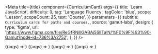 
<Meta
  title={title}
  component={CurriculumCard}
  args={{
    title: 'Learn JavaScript',
    difficulty: 0,
    tag: 'Language Fluency',
    tagColor: 'blue',
    scope: 'Lesson',
    scopeCount: 25,
    text: 'Course',
  }}
  parameters={{
    subtitle: `Curriculum cards for paths and courses.`,
    source: 'gamut-labs',
    design: {
      type: 'figma',
      url:
        'https://www.figma.com/file/ReGfRNillGABAj5SlITalN/%F0%9F%93%90-Gamut?node-id=736%3A2752',
    },
  }}
/>

<Canvas withSource="open">
  <Story name="Curriculum Card">{(args) => <CurriculumCard {...args} />}</Story>
</Canvas>

<Props story="Curriculum Card" />

<Canvas withSource="closed">
  <Story
    name="Curriculum Card with Image"
    args={{
      text: 'Career Path',
      title: 'Front-End Engineer',
      image:
        'https://static-assets.codecademy.com/components/curriculum/path/front-end-engineer-career-path/curriculum-card.svg',
      scopeCount: 94,
      isFullSize: true,
      color: 'pink',
      tag: 'Job Essentials',
      showProLogo: true,
    }}
  >
    {(args) => <CurriculumCard {...args} />}
  </Story>
</Canvas>

<Canvas withSource="closed">
  <Story
    name="Curriculum Card Enrolled"
    args={{
      progressState: 'inProgress',
    }}
  >
    {(args) => <CurriculumCard {...args} />}
  </Story>
</Canvas>

<Canvas withSource="closed">
  <Story
    name="Curriculum Card Completed"
    args={{
      progressState: 'completed',
    }}
  >
    {(args) => <CurriculumCard {...args} />}
  </Story>
</Canvas>
